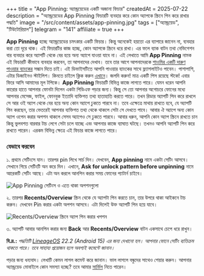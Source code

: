 +++
title = "App Pinning: অ্যান্ড্রয়েডের একটি অজানা ফিচার"
createdAt = 2025-07-22
description = "অ্যান্ড্রয়েডের App Pinning ফিচারটি ব্যবহার করে কোন অ্যাপকে স্ক্রিনে পিন করে রাখার পদ্ধতি"
image = "/src/content/assets/app-pinning.jpg"
tags = ["অ্যান্ড্রয়েড", "টিউটোরিয়াল"]
telegram = "141"
affiliate = true
+++

**App Pinning** হচ্ছে অ্যান্ড্রয়েডের চমৎকার একটি ফিচার। কিন্তু অনেকেই হয়তো এর ব্যাপারে জানেন না, ব্যবহার করা তো দূরে থাক। এই ফিচারটির কাজ হচ্ছে, কোন অ্যাপকে স্ক্রিনে ধরে রাখা। এর ফলে ব্যাক বাটন তথা নেভিগেশন বার ব্যবহার করে অ্যাপটি থেকে বের হয়ে অন্য অ্যাপে যাওয়া যাবে না। এই লেখাতে আমি **App Pinning** নামক এই ফিচারটি কীভাবে ব্যবহার করবেন, তা আপনাদের দেখাব। তবে তার আগে আপনাদেরকে <a id="aff_link" href="https://rkmri.co/elRAlTIe5eEe/" target="_blank_">শাওমির একটি দারুণ পাওয়ার ব্যাংকের</a> সন্ধান দিতে চাই। এই ডিভাইসটিতে আপনি পাওয়ার ব্যাংকের সাথে ফ্ল্যাশলাইটও পাবেন। পাশাপাশি, এটার ডিজাইনও স্টাইলিশ। কিনতে চাইলে ক্লিক করুন <a id="aff_link" href="https://rkmri.co/elRAlTIe5eEe/" target="_blank_">এখানে</a>। জলদি করুন! মাত্র একটি পিস রয়েছে স্টকে! এবার ফিরে আসি আমাদের মূল টপিকে। **App Pinning** ফিচারটি বিভিন্ন কাজে লাগতে পারে। যেমন ধরেন আপনি কারোর হাতে আপনার ফোনটা দিলেন একটা পিডিএফ পড়ার জন্য। কিন্তু সে তো আপনার অগোচরে ফোনের মধ্যে আপনার মেসেজ, ফাইল, ফোনবুক ইত্যাদি ব্যক্তিগত তথ্য হাতাহাতি করতে পারে। তখন রিডার অ্যাপটি পিন করে রাখলে সে আর ওই অ্যাপ থেকে বের হয়ে অন্য কোন অ্যাপে ঢুকতে পারবে না। তবে এক্ষেত্রে মাথায় রাখতে হবে, যে অ্যাপটি পিন করছেন, তার ভেতরেই আপনার ব্যক্তিগত তথ্য থেকে থাকলে সেটা সে দেখতে পাবে। আবার ঐ অ্যাপে অন্য কোন অ্যাপ ওপেন করার অপশন থাকলে সেসব অ্যাপেও সে ঢুকতে পারবে। আবার ধরুন, আপনি কোন অ্যাপ স্ক্রিনে রাখতে চান কিন্তু ভুলবশত বারবার টাচ লেগে সেটা চলে যাচ্ছে এবং আপনার কাজে ব্যাঘাত ঘটছে। তখনও আপনি অ্যাপটি পিন করে রাখতে পারেন। এরকম বিভিন্ন ক্ষেত্রে এই ফিচার কাজে লাগতে পারে।

### যেভাবে করবেন

১. প্রথমে সেটিংসে যান। তারপর pin লিখে সার্চ দিন। দেখবেন, **App pinning** নামে একটা সেটিং আসবে। সেখানে গিয়ে সেটিংটি অন করে দিন। এখানে, **Ask for unlock pattern before unpinning** নামে আরেকটি সেটিং আছে। এটা অন করলে আনপিন করার সময় ফোনের প্যাটার্ন চাইবে।

<Image class="screenshot" src={aps} alt="App Pinning সেটিংস ও এতে থাকা অপশনগুলো" />

২. তারপর **Recents/Overview** স্ক্রিন থেকে যে অ্যাপটা পিন করতে চান, তার উপরে থাকা আইকনে টাচ করুন। দেখবেন Pin করার একটা অপশন আসবে। এটা দিলেই উক্ত অ্যাপটি পিন হয়ে যাবে।

<Image class="screenshot" src={apo} alt="Recents/Overview স্ক্রিনে অ্যাপ পিন করার খপশন" />

৩. অ্যাপটি আবার আনপিন করার জন্য **Back** আর **Recents/Overview** বাটন একসাথে চেপে ধরে রাখুন।

**বি.দ্র.:** *পদ্ধতিটি [LineageOS](https://lineageos.org/) 22.2 (Android 15) এর জন্য দেখানো হল। আপনার ফোনে সেটিং ব্যতিক্রম থাকতে পারে। তবে সাহায্য প্রয়োজন হলে অবশ্যই কমেন্টে জানান।*

পড়ার জন্য ধন্যবাদ। লেখাটি কেমন লাগল কমেন্ট করে জানান। ভাল লাগলে বন্ধুদের সাথেও শেয়ার করুন। আপনার অ্যান্ড্রয়েড মোবাইলে কোন সমস্যা হচ্ছে? তবে আমার [সার্ভিস](/bn/services/) নিতে পারেন।
